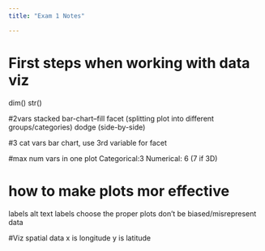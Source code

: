 ```yaml
---
title: "Exam 1 Notes"

---
```


# First steps when working with data viz
dim()
str()

#2vars
stacked bar-chart--fill
facet (splitting plot into different groups/categories)
dodge (side-by-side)

#3 cat vars
bar chart, use 3rd variable for facet

#max num vars in one plot
Categorical:3
Numerical: 6 (7 if 3D)

# how to make plots mor effective
labels
alt text
labels
choose the proper plots
don't be biased/misrepresent data

#Viz spatial data
x is longitude
y is latitude
